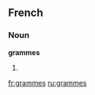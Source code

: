 ==French==

===Noun===
'''grammes'''

# {{plural of|gramme|lang=French}}

[[fr:grammes]]
[[ru:grammes]]